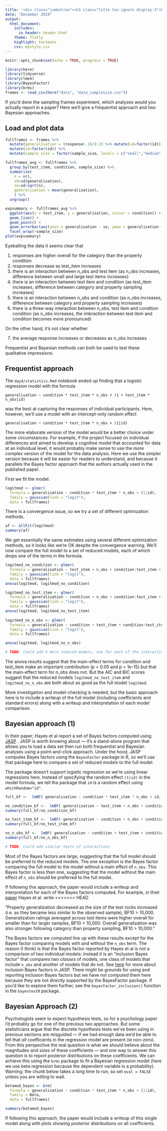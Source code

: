 ```yaml
---
title: '<div class="jumbotron"><h1 class="title toc-ignore display-3">Day 4: Statistical analyses for sampling frames experiment</h1></div>'
date: "December 2019"
output:
  html_document:
    includes:
      in_header: header.html
    theme: flatly
    highlight: textmate
    css: mystyle.css
---
```


```r
knitr::opts_chunk$set(echo = TRUE, progress = TRUE)
```

```r
library(here)
library(tidyverse)
library(lme4)
library(BayesFactor)
library(brms)
frames <- read_csv(here("data", "data_samplesize.csv"))
```

If you'd done the sampling frames experiment, which analyses would you actually report in a paper? Here we'll give a frequentist approach and two Bayesian approaches.

## Load and plot data

```r
fullframes <- frames %>% 
  mutate(generalisation = (response+.1)/9.2) %>% mutate(id=factor(id)) %>% 
  mutate(id=factor(id)) %>% 
  mutate(sample_size = factor(sample_size, levels = c("small","medium","large"))) 

fullframes_avg <- fullframes %>%
  group_by(test_item, condition, sample_size) %>%
  summarise(
    n = n(),
    sd=sd(generalisation), 
    se=sd/sqrt(n),
    generalisation = mean(generalisation),
    ) %>%
  ungroup()

expsummary <- fullframes_avg %>%
  ggplot(aes(x = test_item, y = generalisation, colour = condition)) +
  geom_line() +
  geom_point() +
  geom_errorbar(aes(ymin = generalisation - se, ymax = generalisation + se)) +
  facet_wrap(~sample_size)
plot(expsummary)

```


Eyeballing the data it seems clear that

1. responses are higher overall for the category than the property condition
2. responses decrease as test_item increases
3. there is an interaction between n_obs and test item (as n_obs increases, difference between small and large test items increases)
4. there is an interaction between test item and condition (as test_item increases, difference between category and property sampling increases)
5. there is an interaction between n_obs and condition  (as n_obs increases, difference between category and property sampling increases)
6. there is a three-way interaction between n_obs, test item  and condition condition  (as n_obs increases, the interaction between test item and condition becomes more pronounced)

On the other hand, it's not clear whether

7. the average response increases or decreases as n_obs increases

Frequentist and Bayesian methods can both be used to test these qualitative impressions.

## Frequentist approach

The `day4/statistics.Rmd` notebook ended up finding that a logistic regression model with the formula
```
generalisation ~ condition * test_item * n_obs + (1 + test_item * n_obs|id) 
```
was the best at capturing the responses of individual participants. Here, however, we'll use a model with an intercept-only random effect
```
generalisation ~ condition * test_item * n_obs + (1|id) 
```
The more elaborate version of the model would be a better choice under some circumstances.  For example, if the project focused on individual differences and aimed to develop a cognitive model that accounted for data at an individual level, it would probably make sense to use the more complex version of the model for the data analysis. Here we use the simpler version because it will be easier for readers to understand, and because it parallels the Bayes factor approach that the authors actually used in the published paper.

First we fit the model:

```r
logitmod <- glmer(
  formula = generalisation ~ condition * test_item * n_obs + (1|id), 
  family = gaussian(link = "logit"), 
  data = fullframes)
```

There is a convergence issue, so we try a set of different optimization methods.

```r
af <- allFit(logitmod)
summary(af)
```
We get essentially the same estimates using several different optimization methods, so it looks like we're OK despite the convergence warning. We'll 
now compare the full model to a set of reduced models, each of which drops one of the terms in the formula. 

```r

logitmod_no_condition <- glmer(
  formula = generalisation ~ test_item + n_obs + condition:test_item + condition:n_obs + test_item:n_obs + condition:test_item:n_obs + (1|id), 
  family = gaussian(link = "logit"), 
  data = fullframes)
anova(logitmod, logitmod_no_condition)

logitmod_no_test_item <- glmer(
  formula = generalisation ~ condition + n_obs + condition:test_item + condition:n_obs + test_item:n_obs + condition:test_item:n_obs + (1|id), 
  family = gaussian(link = "logit"), 
  data = fullframes)
anova(logitmod, logitmod_no_test_item)
  
logitmod_no_n_obs <- glmer(
  formula = generalisation ~ condition + test_item + condition:test_item + condition:n_obs + test_item:n_obs + condition:test_item:n_obs + (1|id), 
  family = gaussian(link = "logit"), 
  data = fullframes)

anova(logitmod, logitmod_no_n_obs)

# TODO: could add 4 more reduced models, one for each of the interaction terms
```

The anova results suggest that the main-effect terms for condition and test_item make an important contribution (p < 0.05 and p < 1e-15) but that the main-effect term for n_obs does not. But the AIC and BIC scores suggest that the reduced models `logitmod_no_test_item` and `logitmod_no_n_obs` are both about as good as the full model `logitmod`. 

More investigation and model-checking is needed, but the basic approach here is to include a writeup  of the full model (including coefficients and standard errors) along with a writeup and interpretation of each model comparison.

##  Bayesian approach (1)

In their paper, Hayes et al report a set of Bayes factors computed using [JASP](https://jasp-stats.org) . JASP is worth knowing about --- it's a stand-alone program that allows you to load a data set then run both frequentist and Bayesian analyses using a point-and-click approach. Under the hood, JASP computes Bayes factors using the `BayesFactor` package in R, so we'll use that package here to compare a set of reduced models to the full model. 

The package doesn't support logistic regression so we're using linear regressions here. Instead of specifying the random effect `(1|id)` in the model formula, we tell the package  that `id` is a random effect using `whichRandom="id"`.

```r
full_bf <-  lmBF( generalisation ~ condition * test_item * n_obs + id, data=fullframes, whichRandom="id")

no_condition_bf <-  lmBF( generalisation ~ test_item + n_obs + condition:test_item + condition:n_obs + test_item:n_obs + condition:test_item:n_obs + id, data=fullframes, whichRandom="id")
summary(full_bf/no_condition_bf)

no_test_item_bf <-  lmBF( generalisation ~ condition + n_obs + condition:test_item + condition:n_obs + test_item:n_obs + condition:test_item:n_obs + id, data=fullframes, whichRandom="id")
summary(full_bf/no_test_item_bf)

no_n_obs_bf <-  lmBF( generalisation ~ condition + test_item + condition:test_item + condition:n_obs + test_item:n_obs + condition:test_item:n_obs + id, data=fullframes, whichRandom="id")
summary(full_bf/no_n_obs_bf)

# TODO: could add similar tests of interactions 
```

Most of the Bayes factors are large, suggesting that the full model should be preferred to the reduced models. The one exception is the Bayes factor comparing the full model to the model without a main effect of `n_obs`. This Bayes factor is less than one, suggesting that the model without the main effect of `n_obs` should be preferred to the full model. 

If following this approach, the paper would include a writeup and interpretation for each of the Bayes factors computed. For example, in their [paper](https://compcogscisydney.org/publications/HayesBFN_frames.pdf) Hayes et al. write
<<<<<<< HEAD

"Property generalization decreased as the size of the test rocks increased (i.e. as they became less similar to the observed sample), BF10 > 10,000. Generalization ratings averaged across test items were higher overall for smaller than for larger samples, BF10 > 10,000. Overall generalization was also stronger following category than property sampling, BF10 > 10,000."

The Bayes factors we computed line up with these results except for the Bayes factor comparing models with and without the `n_obs` term. The reason  (I think) is that the Bayes factor reported by Hayes et al is not a comparison of two individual models: instead it is an "inclusion Bayes factor" that compares two *classes* of models, one class of models that include  `n_obs` and another of models that do not. See [here]( https://static.jasp-stats.org/about-bayesian-anova.html) for more about inclusion Bayes factors in JASP.  There might be grounds for using and reporting inclusion Bayes factors but we have not computed them here because they are not directly supported by the BayesFactor package. If you'd like to explore them further, see the `bayesfactor_inclusion()` function in the `bayestestR` package. 

## Bayesian Approach (2)

Psychologists seem to expect hypothesis tests, so for a psychology paper I'd probably go for one of the previous two approaches. But some statisticians argue that the discrete hypothesis tests we've been using in previous sections are misguided --- if we had enough data we'd be able to tell that *all* coefficients in the regression model are present (ie non-zero). From this perspective the real question is what we should believe about the magnitudes and sizes of these coefficients --- and one way to answer this question is to report posterior distributions on these coefficients. We can achieve this using the `brms` package to fit a Bayesian regression model (here we use beta regression because the dependent variable is a probability). Warning: the chunk below takes a long time to run, so set `eval = FALSE` unless you are willing to wait.

```r
betamod_bayes <- brm(
  formula = generalisation ~ condition * test_item * n_obs + (1|id), 
  family = Beta, 
  data = fullframes)

summary(betamod_bayes)
```

If following this approach, the paper would include a writeup of this single model along with plots showing posterior distributions on all coefficients.
